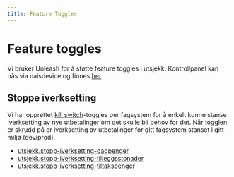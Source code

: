 ```yaml
---
title: Feature Toggles
---
```


# Feature toggles

Vi bruker Unleash for å støtte feature toggles i utsjekk. Kontrollpanel kan nås via naisdevice og finnes [her](https://dagpenger-unleash-web.nav.cloud.nais.io/)

## Stoppe iverksetting

Vi har opprettet [kill switch](https://www.getunleash.io/blog/kill-switches-best-practice)-toggles per fagsystem for å
enkelt kunne stanse iverksetting av nye utbetalinger om det skulle bli behov for det. Når togglen er skrudd på er
iverksetting av utbetalinger for gitt fagsystem stanset i gitt miljø (dev/prod).

- [utsjekk.stopp-iverksetting-dagpenger](https://dagpenger-unleash-web.nav.cloud.nais.io/projects/default/features/utsjekk.stopp-iverksetting-dagpenger)
- [utsjekk.stopp-iverksetting-tilleggsstonader](https://dagpenger-unleash-web.nav.cloud.nais.io/projects/default/features/utsjekk.stopp-iverksetting-tilleggsstonader)
- [utsjekk.stopp-iverksetting-tiltakspenger](https://dagpenger-unleash-web.nav.cloud.nais.io/projects/default/features/utsjekk.stopp-iverksetting-tiltakspenger)
